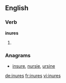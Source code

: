 ==English==

===Verb===
'''inures'''

# {{third-person singular of|inure}}

===Anagrams===
* [[insure#English|insure]], [[nursie#English|nursie]], [[ursine#English|ursine]]

[[de:inures]]
[[fr:inures]]
[[vi:inures]]